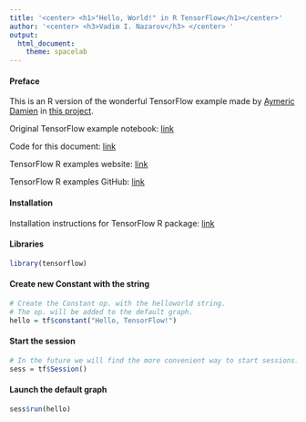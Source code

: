 ```yaml
---
title: '<center> <h1>"Hello, World!" in R TensorFlow</h1></center>'
author: '<center> <h3>Vadim I. Nazarov</h3> </center> '
output: 
  html_document: 
    theme: spacelab
---
```


#### Preface
This is an R version of the wonderful TensorFlow example made by [Aymeric Damien](https://github.com/aymericdamien) in [this project](https://github.com/aymericdamien/TensorFlow-Examples/).

Original TensorFlow example notebook: [link](https://github.com/aymericdamien/TensorFlow-Examples/blob/master/notebooks/1_Introduction/helloworld.ipynb)

Code for this document: [link](https://github.com/vadimnazarov/tensorflow-r-examples/src/1_Introduction/helloworld.Rmd)

TensorFlow R examples website: [link](https://vadimnazarov.github.io/tensorflow-r-examples/)

TensorFlow R examples GitHub: [link](https://github.com/vadimnazarov/tensorflow-r-examples/)

#### Installation
Installation instructions for TensorFlow R package: [link](https://rstudio.github.io/tensorflow/)

#### Libraries
```r
library(tensorflow)
```

#### Create new Constant with the string
```r
# Create the Constant op. with the helloworld string.
# The op. will be added to the default graph.
hello = tf$constant("Hello, TensorFlow!")
```

#### Start the session
```r
# In the future we will find the more convenient way to start sessions.
sess = tf$Session()
```

#### Launch the default graph
```r
sess$run(hello)
```